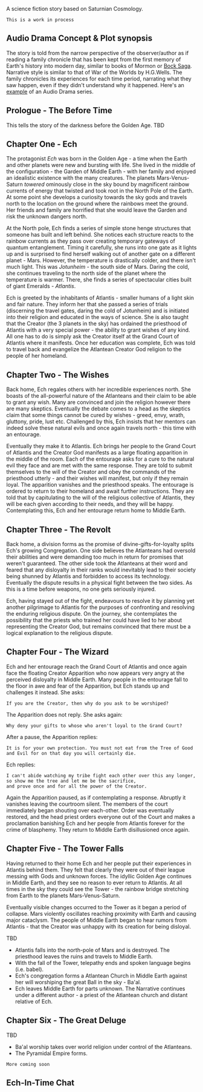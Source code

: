 
A science fiction story based on Saturnian Cosmology.

```
This is a work in process
``` 

## Audio Drama Concept & Plot synopsis

The story is told from the narrow perspective of the observer/author as if reading a family chronicle that has been kept
from the first memory of Earth's history into modern day, similar to books of Mormon
or [Bock Saga](https://www.bocksaga.info/).
Narrative style is similar to that of War of the Worlds by H.G.Wells. The family chronicles its experiences for each
time period, narrating what they saw happen, even if they didn't understand why it happened.
Here's an [example](https://www.leviathanchronicles.com) of an Audio Drama series.

## Prologue - The Before Time

This tells the story of the darkness before the Golden Age. TBD

## Chapter One - Ech

The protagonist *Ech* was born in the Golden Age - a time when the Earth and other planets were new and bursting with
life. She lived in the middle of the configuration - the Garden of Middle Earth - with her family and enjoyed an
idealistic existence with the many creatures. The planets Mars-Venus-Saturn *towered* ominously close in the sky bound
by magnificent rainbow currents of energy that twisted and took root in the North Pole of the Earth. At some point she
develops a curiosity towards the sky gods and travels north to the location on the ground where the rainbows meet the
ground. Her friends and family are horrified that she would leave the Garden and risk the unknown dangers north.

At the North pole, Ech finds a series of simple stone henge structures that someone has built and left behind. She
notices each structure reacts to the rainbow currents as they pass over creating temporary gateways of quantum
entanglement. Timing it carefully, she runs into one gate as it lights up and is surprised to find herself walking out
of another gate on a different planet - Mars. However, the temperature is drastically colder, and there isn't much
light. This was *Jotunheim* - the south side of Mars. Daring the cold, she continues traveling to the north side of the
planet where the temperature is warmer. There, she finds a series of spectacular cities built of giant Emeralds -
*Atlantis*.

Ech is greeted by the inhabitants of Atlantis - smaller humans of a light skin and fair nature. They inform her that
she passed a series of trials (discerning the travel gates, daring the cold of Jotunheim) and is initiated into their
religion and educated in the ways of science. She is also taught that the Creator (the 3 planets in the sky) has
ordained the priesthood of Atlantis with a very special power - the ability to grant wishes of any kind. All one has to
do is simply ask the Creator itself at the Grand Court of Atlantis where it manifests. Once her education was complete,
Ech was told to travel back and evangelize the Atlantean Creator God religion to the people of her homeland.

## Chapter Two - The Wishes

Back home, Ech regales others with her incredible experiences north. She boasts of the all-powerful nature of the
Atlanteans and their claim to be able to grant any wish. Many are convinced and join the religion however there are many
skeptics. Eventually the debate comes to a head as the skeptics claim that some things cannot be cured by wishes -
greed, envy, wrath, gluttony, pride, lust etc. Challenged by this, Ech insists that her mentors can indeed solve these
natural evils and once again travels north - this time with an entourage.

Eventually they make it to Atlantis. Ech brings her people to the Grand Court of Atlantis and the Creator God manifests
as a large floating apparition in the middle of the room. Each of the entourage asks for a cure to the natural evil they
face and are met with the same response. They are told to submit themselves to the will of the Creator and obey the
commands of the priesthood utterly - and their wishes will manifest, but only if they remain loyal. The apparition
vanishes and the priesthood speaks. The entourage is ordered to return to their homeland and await further instructions.
They are told that by capitulating to the will of the religious collective of Atlantis, they will be each given
according to their needs, and they will be happy. Contemplating this, Ech and her entourage return home to Middle Earth.

## Chapter Three - The Revolt

Back home, a division forms as the promise of divine-gifts-for-loyalty splits Ech's growing Congregation. One side
believes the Atlanteans had oversold their abilities and were demanding too much in return for promises that weren't
guaranteed. The other side took the Atlanteans at their word and feared that any disloyalty in their ranks would
inevitably lead to their society being shunned by Atlantis and forbidden to access its technology. Eventually the
dispute results in a physical fight between the two sides. As this is a time before weapons, no one gets seriously
injured.

Ech, having stayed out of the fight, endeavours to resolve it by planning yet another pilgrimage to Atlantis for the
purposes of confronting and resolving the enduring religious dispute. On the journey, she contemplates the possibility
that the priests who trained her could have lied to her about representing the Creator God, but remains convinced that
there must be a logical explanation to the religious dispute.

## Chapter Four - The Wizard

Ech and her entourage reach the Grand Court of Atlantis and once again face the floating Creator Apparition who now
appears very angry at the perceived disloyalty in Middle Earth. Many people in the entourage fall to the floor in awe
and fear of the Apparition, but Ech stands up and challenges it instead. She asks:

```
If you are the Creator, then why do you ask to be worshiped?
```

The Apparition does not reply. She asks again:

```
Why deny your gifts to whose who aren't loyal to the Grand Court?
```

After a pause, the Apparition replies:

```
It is for your own protection. You must not eat from the Tree of Good and Evil for on that day you will certainly die.
```

Ech replies:

```
I can't abide watching my tribe fight each other over this any longer, so show me the tree and let me be the sacrifice, 
and prove once and for all the power of the Creator.
```

Again the Apparition paused, as if contemplating a response. Abruptly it vanishes leaving the courtroom silent. The
members of the court immediately began shouting over each-other. Order was eventually restored, and the head priest
orders everyone out of the Court and makes a proclamation banishing Ech and her people from Atlantis forever for the
crime of blasphemy. They return to Middle Earth disillusioned once again.

## Chapter Five - The Tower Falls

Having returned to their home Ech and her people put their experiences in Atlantis behind them. They felt that clearly
they were out of their league messing with Gods and unknown forces. The idyllic Golden Age continues in Middle Earth,
and they see no reason to ever return to Atlantis. At all times in the sky they could see the Tower - the rainbow bridge
stretching from Earth to the planets Mars-Venus-Saturn.

Eventually visible changes occurred to the Tower as it began a period of collapse. Mars violently oscillates reaching
proximity with Earth and causing major cataclysm. The people of Middle Earth began to hear rumors from Atlantis - that
the Creator was unhappy with its creation for being disloyal.

TBD

* Atlantis falls into the north-pole of Mars and is destroyed. The priesthood leaves the ruins and travels to Middle
Earth.
* With the fall of the Tower, telepathy ends and spoken language begins (i.e. babel).
* Ech's congregation forms a Atlantean Church in Middle Earth against her will worshiping the great Ball in the sky -
Ba'al.
* Ech leaves Middle Earth for parts unknown. The Narrative continues under a different author - a priest of the
Atlantean church and distant relative of Ech.

## Chapter Six - The Great Deluge

TBD

* Ba'al worship takes over world religion under control of the Atlanteans.
* The Pyramidal Empire forms.

``` 
More coming soon
 ```



## Ech-In-Time Chat

<ChatRoom channel="ech-in-time" title="Censorship Chatroom"/>
